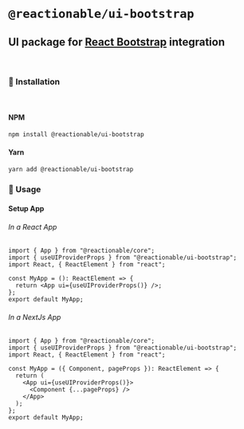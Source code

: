 
<Meta title="UI Bootstrap/Home" />

# **`@reactionable/ui-bootstrap`**

## UI package for [React Bootstrap](https://react-bootstrap.github.io) integration

<br />

### 🚀 Installation

<br />

#### NPM

```sh
npm install @reactionable/ui-bootstrap
```

#### Yarn

```sh
yarn add @reactionable/ui-bootstrap
```

### 🧾 Usage

#### Setup App

###### In a React App

```tsx
import { App } from "@reactionable/core";
import { useUIProviderProps } from "@reactionable/ui-bootstrap";
import React, { ReactElement } from "react";

const MyApp = (): ReactElement => {
  return <App ui={useUIProviderProps()} />;
};
export default MyApp;
```

###### In a NextJs App

```tsx
import { App } from "@reactionable/core";
import { useUIProviderProps } from "@reactionable/ui-bootstrap";
import React, { ReactElement } from "react";

const MyApp = ({ Component, pageProps }): ReactElement => {
  return (
    <App ui={useUIProviderProps()}>
      <Component {...pageProps} />
    </App>
  );
};
export default MyApp;
```
